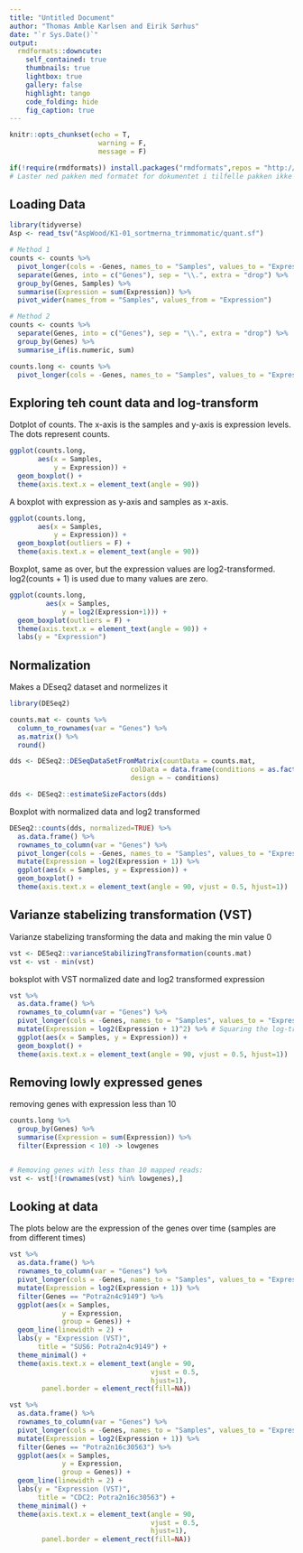 ```yaml
---
title: "Untitled Document"
author: "Thomas Amble Karlsen and Eirik Sørhus"
date: "`r Sys.Date()`"
output: 
  rmdformats::downcute:
    self_contained: true
    thumbnails: true
    lightbox: true
    gallery: false
    highlight: tango
    code_folding: hide
    fig_caption: true
---
```


```r
knitr::opts_chunkset(echo = T, 
                      warning = F, 
                      message = F)
```

```r
if(!require(rmdformats)) install.packages("rmdformats",repos = "http://cran.us.r-project.org")
# Laster ned pakken med formatet for dokumentet i tilfelle pakken ikke allerede er installert
```

## Loading Data
```r
library(tidyverse)
Asp <- read_tsv("AspWood/K1-01_sortmerna_trimmomatic/quant.sf")
```

```r
# Method 1
counts <- counts %>% 
  pivot_longer(cols = -Genes, names_to = "Samples", values_to = "Expression") %>%
  separate(Genes, into = c("Genes"), sep = "\\.", extra = "drop") %>% 
  group_by(Genes, Samples) %>%
  summarise(Expression = sum(Expression)) %>%
  pivot_wider(names_from = "Samples", values_from = "Expression")

# Method 2
counts <- counts %>% 
  separate(Genes, into = c("Genes"), sep = "\\.", extra = "drop") %>% 
  group_by(Genes) %>%
  summarise_if(is.numeric, sum)
```

```r
counts.long <- counts %>% 
  pivot_longer(cols = -Genes, names_to = "Samples", values_to = "Expression")
```

## Exploring teh count data and log-transform
Dotplot of counts. The x-axis is the samples and y-axis is expression levels. The dots represent counts.
```r
ggplot(counts.long, 
       aes(x = Samples,
           y = Expression)) +
  geom_boxplot() +
  theme(axis.text.x = element_text(angle = 90))
```

A boxplot with expression as y-axis and samples as x-axis.
```r
ggplot(counts.long, 
       aes(x = Samples,
           y = Expression)) +
  geom_boxplot(outliers = F) +
  theme(axis.text.x = element_text(angle = 90))
```

Boxplot, same as over, but the expression values are log2-transformed. log2(counts + 1) is used due to many values are zero.
```r
ggplot(counts.long, 
         aes(x = Samples,
             y = log2(Expression+1))) +
  geom_boxplot(outliers = F) +
  theme(axis.text.x = element_text(angle = 90)) +
  labs(y = "Expression")
```

## Normalization
Makes a DEseq2 dataset and normelizes it
```r
library(DESeq2)

counts.mat <- counts %>% 
  column_to_rownames(var = "Genes") %>% 
  as.matrix() %>% 
  round()

dds <- DESeq2::DESeqDataSetFromMatrix(countData = counts.mat,
                              colData = data.frame(conditions = as.factor(colnames(counts.mat))),
                              design = ~ conditions)

dds <- DESeq2::estimateSizeFactors(dds)
```

Boxplot with normalized data and log2 transformed
```r
DESeq2::counts(dds, normalized=TRUE) %>% 
  as.data.frame() %>% 
  rownames_to_column(var = "Genes") %>%  
  pivot_longer(cols = -Genes, names_to = "Samples", values_to = "Expression") %>% 
  mutate(Expression = log2(Expression + 1)) %>% 
  ggplot(aes(x = Samples, y = Expression)) +
  geom_boxplot() +
  theme(axis.text.x = element_text(angle = 90, vjust = 0.5, hjust=1))
```

## Varianze stabelizing transformation (VST)
Varianze stabelizing transforming the data and making the min value 0
```r
vst <- DESeq2::varianceStabilizingTransformation(counts.mat)
vst <- vst - min(vst)
```

boksplot with VST normalized date and log2 transformed expression
```r
vst %>% 
  as.data.frame() %>% 
  rownames_to_column(var = "Genes") %>%  
  pivot_longer(cols = -Genes, names_to = "Samples", values_to = "Expression") %>% 
  mutate(Expression = log2(Expression + 1)^2) %>% # Squaring the log-transformed transformation to make it visually comparable to previous boxplots
  ggplot(aes(x = Samples, y = Expression)) +
  geom_boxplot() +
  theme(axis.text.x = element_text(angle = 90, vjust = 0.5, hjust=1))
```

## Removing lowly expressed genes
removing genes with expression less than 10
```r
counts.long %>% 
  group_by(Genes) %>% 
  summarise(Expression = sum(Expression)) %>% 
  filter(Expression < 10) -> lowgenes


# Removing genes with less than 10 mapped reads:
vst <- vst[!(rownames(vst) %in% lowgenes),]
```

## Looking at data
The plots below are the expression of the genes over time (samples are from different times)
```r
vst %>% 
  as.data.frame() %>% 
  rownames_to_column(var = "Genes") %>%  
  pivot_longer(cols = -Genes, names_to = "Samples", values_to = "Expression") %>% 
  mutate(Expression = log2(Expression + 1)) %>% 
  filter(Genes == "Potra2n4c9149") %>% 
  ggplot(aes(x = Samples,
             y = Expression,
             group = Genes)) +
  geom_line(linewidth = 2) +
  labs(y = "Expression (VST)",
       title = "SUS6: Potra2n4c9149") +
  theme_minimal() +
  theme(axis.text.x = element_text(angle = 90, 
                                   vjust = 0.5, 
                                   hjust=1),
        panel.border = element_rect(fill=NA))
```

```r
vst %>% 
  as.data.frame() %>% 
  rownames_to_column(var = "Genes") %>%  
  pivot_longer(cols = -Genes, names_to = "Samples", values_to = "Expression") %>% 
  mutate(Expression = log2(Expression + 1)) %>% 
  filter(Genes == "Potra2n16c30563") %>% 
  ggplot(aes(x = Samples,
             y = Expression,
             group = Genes)) +
  geom_line(linewidth = 2) +
  labs(y = "Expression (VST)",
       title = "CDC2: Potra2n16c30563") +
  theme_minimal() +
  theme(axis.text.x = element_text(angle = 90, 
                                   vjust = 0.5, 
                                   hjust=1),
        panel.border = element_rect(fill=NA))
```

